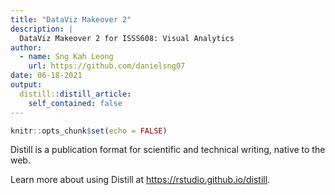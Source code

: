 ```yaml
---
title: "DataViz Makeover 2"
description: |
  DataViz Makeover 2 for ISSS608: Visual Analytics
author:
  - name: Sng Kah Leong
    url: https://github.com/danielsng07
date: 06-18-2021
output:
  distill::distill_article:
    self_contained: false
---
```



```r
knitr::opts_chunk$set(echo = FALSE)
```

Distill is a publication format for scientific and technical writing, native to the web.

Learn more about using Distill at <https://rstudio.github.io/distill>.



